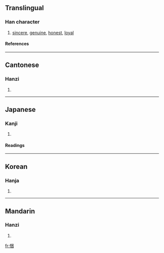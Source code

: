 ==Translingual==
===Han character===
{{Han char|rn=61|rad=心|as=07|sn=10|four=9600<sub>0</sub>|canj=心田木 (PWD), X心田木 (XPWD)}}
# [[sincere]], [[genuine]], [[honest]], [[loyal]]
====References====
{{Han ref|kx=0386.220|dkj=10625|dj=0718.220|hdz=42305.010|uh=6083|ud=24707|bh=D1A8|bd=53672}}
----
==Cantonese==
===Hanzi===
{{yue-hanzi|jyut=|y=kwan2}}
# {{defn|Cantonese}}
----
==Japanese==
===Kanji===
{{ja-kanji|grade=|rs=心07}}
# {{defn|Japanese}} 
====Readings====
{{ja-readings|on=[[こん]] (kon)|kun=[[まごころ]] (magokoro)}}
----
==Korean==
===Hanja===
{{ko-hanja|hangeul=곤|eumhun=|rv=gon|mr=kon|y=kon}}
# {{defn|Korean}}
----
==Mandarin==
===Hanzi===
{{cmn-hanzi|pin=[[kǔn]] (kun3)|wg=k'un<sup>3</sup>}}
# {{defn|Mandarin}}

[[fr:悃]]